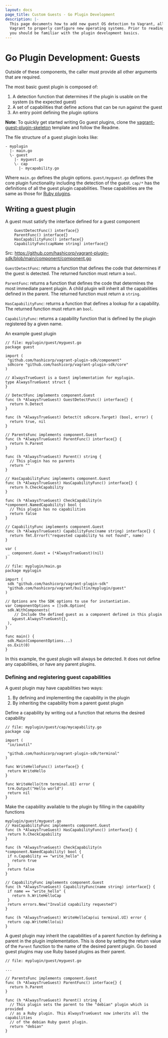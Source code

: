 ```yaml
---
layout: docs
page_title: Custom Guests - Go Plugin Development
description: |-
  This page documents how to add new guest OS detection to Vagrant, allowing
  Vagrant to properly configure new operating systems. Prior to reading this,
  you should be familiar with the plugin development basics.
---
```


# Go Plugin Development: Guests

Outside of these components, the caller must provide all other arguments 
that are required. 

The most basic guest plugin is composed of: 
1. A detection function that determines if the plugin is usable on the system 
(is the expected guest)
2. A set of capabilities that define actions that can be run against the guest
3. An entry point defining the plugin options

**Note**: To quickly get started writing Go guest plugins, clone the [vagrant-guest-plugin-skeleton](https://github.com/soapy1/vagrant-guest-plugin-skeleton)
template and follow the Readme.

The file structure of a guest plugin looks like:

```
- myplugin
  |- main.go
  \- guest
    |- myguest.go
    \- cap
      |- mycapability.go
```

Where `main.go` defines the plugin options. `guest/myguest.go` defines the core plugin
functionality including the detection of the guest. `cap/*` has the definitions of 
all the guest plugin capabilities. These capabilities are the same as those for [Ruby
plugins](../guest-capabilities). 

## Writing a guest plugin

A guest must satisfy the interface defined for a guest component

```
    GuestDetectFunc() interface{}
    ParentFunc() interface{}
    HasCapabilityFunc() interface{}
    CapabilityFunc(capName string) interface{}
``` 
Src: https://github.com/hashicorp/vagrant-plugin-sdk/blob/main/component/component.go  

`GuestDetectFunc`: returns a function that defines the code that determines if the guest is 
                   detected. The returned function must return a `bool`.

`ParentFunc`: returns a function that defines the code that determines the most immediate parent 
              plugin. A child plugin will inherit all the capabilities defined in the parent. The 
              returned function must return a `string`.

`HasCapabilityFunc`: returns a function that defines a lookup for a capability. The returned 
                     function must return an `bool`.

`CapabilityFunc`: returns a capability function that is defined by the plugin registered by a given name.

An example guest plugin

```
// file: myplugin/guest/myguest.go
package guest
 
import (
 "github.com/hashicorp/vagrant-plugin-sdk/component"
 sdkcore "github.com/hashicorp/vagrant-plugin-sdk/core"
)
 
// AlwaysTrueGuest is a Guest implementation for myplugin.
type AlwaysTrueGuest struct {
}
 
// DetectFunc implements component.Guest
func (h *AlwaysTrueGuest) GuestDetectFunc() interface{} {
  return h.Detect
}
 
func (h *AlwaysTrueGuest) Detect(t sdkcore.Target) (bool, error) {
  return true, nil
}
 
// ParentsFunc implements component.Guest
func (h *AlwaysTrueGuest) ParentFunc() interface{} {
  return h.Parent
}
 
func (h *AlwaysTrueGuest) Parent() string {
  // This plugin has no parents
  return ""
}
 
// HasCapabilityFunc implements component.Guest
func (h *AlwaysTrueGuest) HasCapabilityFunc() interface{} {
  return h.CheckCapability
}
 
func (h *AlwaysTrueGuest) CheckCapability(n *component.NamedCapability) bool {
  // This plugin has no capabilities
  return false
}
 
// CapabilityFunc implements component.Guest
func (h *AlwaysTrueGuest) CapabilityFunc(name string) interface{} {
  return fmt.Errorf("requested capability %s not found", name)
}
 
var (
 _ component.Guest = (*AlwaysTrueGuest)(nil)
)
```

```
// file: myplugin/main.go
package myplugin
 
import (
 sdk "github.com/hashicorp/vagrant-plugin-sdk"
 "github.com/hashicorp/vagrant/builtin/myplugin/guest"
)
 
// Options are the SDK options to use for instantiation.
var ComponentOptions = []sdk.Option{
 sdk.WithComponents(
    // Include the defined guest as a component defined in this plugin
   &guest.AlwaysTrueGuest{},
 ),
}
 
func main() {
 sdk.Main(ComponentOptions...)
 os.Exit(0)
}
```

In this example, the guest plugin will always be detected. It does not define any 
capabilities, or have any parent plugins.

### Defining and registering guest capabilities

A guest plugin may have capabilities two ways:
1. By defining and implementing the capability in the plugin
2. By inheriting the capability from a parent guest plugin

Define a capability by writing out a function that returns the desired capability

```
// file: myplugin/guest/cap/mycapability.go
package cap
 
import (
 "io/ioutil"
 
 "github.com/hashicorp/vagrant-plugin-sdk/terminal"
)
 
func WriteHelloFunc() interface{} {
 return WriteHello
}
 
func WriteHello(trm terminal.UI) error {
 trm.Output("Hello world")
 return nil
}
```

Make the capability available to the plugin by filling in the capability functions

```
myplugin/guest/myguest.go
// HasCapabilityFunc implements component.Guest
func (h *AlwaysTrueGuest) HasCapabilityFunc() interface{} {
 return h.CheckCapability
}
 
func (h *AlwaysTrueGuest) CheckCapability(n *component.NamedCapability) bool {
 if n.Capability == "write_hello" {
   return true
 }
 return false
}
 
// CapabilityFunc implements component.Guest
func (h *AlwaysTrueGuest) CapabilityFunc(name string) interface{} {
 if name == "write_hello" {
   return h.WriteHelloCap
 }
 return errors.New("Invalid capability requested")
}
 
func (h *AlwaysTrueGuest) WriteHelloCap(ui terminal.UI) error {
 return cap.WriteHello(ui)
}
```

A guest plugin may inherit the capabilities of a parent function by defining
a parent in the plugin implementation. This is done by setting the return
value of the `Parent` function to the name of the desired parent plugin. Go
based guest plugins may use Ruby based plugins as their parent. 

```
// file: myplugin/guest/myguest.go

...
 
// ParentsFunc implements component.Guest
func (h *AlwaysTrueGuest) ParentFunc() interface{} {
  return h.Parent
}
 
func (h *AlwaysTrueGuest) Parent() string {
  // This plugin sets the parent to the "debian" plugin which is provided
  // as a Ruby plugin. This AlwaysTrueGuest now inherits all the capabilities
  // of the debian Ruby guest plugin. 
  return "debian"
}
```

